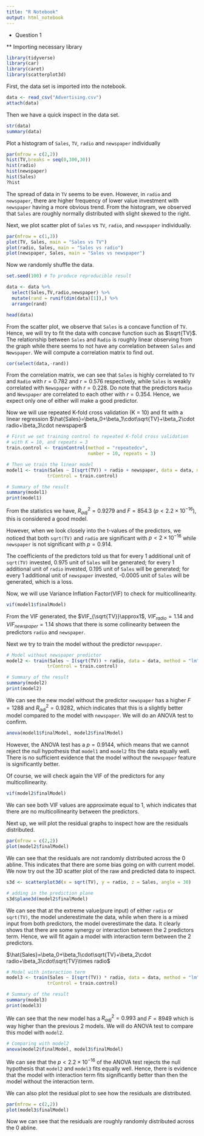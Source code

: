 ```yaml
---
title: "R Notebook"
output: html_notebook
---
```


* Question 1

** Importing necessary library

```r
library(tidyverse)
library(car)
library(caret)
library(scatterplot3d)
```

First, the data set is imported into the notebook.

```r
data <- read_csv("Advertising.csv")
attach(data)
```

Then we have a quick inspect in the data set.

```r
str(data)
summary(data)
```

Plot a histogram of `Sales`, `TV`, `radio` and `newspaper` individually

```r
par(mfrow = c(2,2))
hist(TV,breaks = seq(0,300,30))
hist(radio)
hist(newspaper)
hist(Sales)
?hist
```

The spread of data in `TV` seems to be even. However, in `radio` and `newspaper`, there are higher frequency of lower value investment with `newspaper` having a more obvious trend. From the histogram, we observed that `Sales` are roughly normally distributed with slight skewed to the right.

Next, we plot scatter plot of `Sales` vs `TV`, `radio`, and `newspaper` individually.

```r
par(mfrow = c(1,3))
plot(TV, Sales, main = "Sales vs TV")
plot(radio, Sales, main = "Sales vs radio")
plot(newspaper, Sales, main = "Sales vs newspaper")
```

Now we randomly shuffle the data.

```r
set.seed(100) # To produce reproducible result

data <- data %>% 
  select(Sales,TV,radio,newspaper) %>% 
  mutate(rand = runif(dim(data)[1]),) %>% 
  arrange(rand)

head(data)
```

From the scatter plot, we observe that `Sales` is a concave function of `TV`. Hence, we will try to fit the data with concave function such as $\sqrt{TV}$. The relationship between `Sales` and `Radio` is roughly linear observing from the graph while there seems to not have any correlation between `Sales` and `Newspaper`. We will compute a correlation matrix to find out.

```r
cor(select(data,-rand))
```

From the correlation matrix, we can see that `Sales` is highly correlated to `TV` and `Radio` with $r = 0.782$ and $r = 0.576$ respectively, while `Sales` is weakly correlated with `Newspaper` with $r = 0.228$. Do note that the predictors `Radio` and `Newspaper` are correlated to each other with $r = 0.354$. Hence, we expect only one of either will make a good predictor.

Now we will use repeated K-fold cross validation (K = 10) and fit with a linear regression $\hat{Sales}=\beta_0+\beta_1\cdot\sqrt{TV}+\beta_2\cdot radio+\beta_3\cdot newspaper$

```r
# First we set training control to repeated K-fold cross validation 
# with K = 10, and repeats = 3
train.control <- trainControl(method = "repeatedcv", 
                              number = 10, repeats = 3)

# Then we train the linear model
model1 <- train(Sales ~ I(sqrt(TV)) + radio + newspaper, data = data, method = "lm",
               trControl = train.control)

# Summary of the result
summary(model1)
print(model1)
```

From the statistics we have, $R^2_{adj}=0.9279$ and $F=854.3$ ($p<2.2\times10^{-16}$), this is considered a good model.

However, when we look closely into the t-values of the predictors, we noticed that both `sqrt(TV)` and `radio` are significant with $p<2\times10^{-16}$ while `newspaper` is not significant with $p = 0.914$.

The coefficients of the predictors told us that for every 1 additional unit of `sqrt(TV)` invested, 0.975 unit of `Sales` will be generated; for every 1 additional unit of `radio` invested, 0.195 unit of `Sales` will be generated; for every 1 additional unit of `newspaper` invested, -0.0005 unit of `Sales` will be generated, which is a loss.

Now, we will use Variance Inflation Factor(VIF) to check for multicollinearity.

```r
vif(model1$finalModel)
```

From the VIF generated, the $VIF_{\sqrt{TV}}\approx1$, $VIF_{radio}=1.14$ and $VIF_{newspaper}=1.14$ shows that there is some collinearity between the predictors `radio` and `newspaper`.

Next we try to train the model without the predictor `newspaper`.

```r
# Model without newspaper predictor
model2 <- train(Sales ~ I(sqrt(TV)) + radio, data = data, method = "lm",
               trControl = train.control)

# Summary of the result
summary(model2)
print(model2)
```

We can see the new model without the predictor `newspaper` has a higher $F=1288$ and $R^2_{adj}=0.9282$, which indicates that this is a slightly better model compared to the model with `newspaper`. We will do an ANOVA test to confirm.

```r
anova(model1$finalModel, model2$finalModel)
```

However, the ANOVA test has a $p=0.9144$, which means that we cannot reject the null hypothesis that `model1` and `model2` fits the data equally well. There is no sufficient evidence that the model without the `newspaper` feature is significantly better.

Of course, we will check again the VIF of the predictors for any multicollinearity.

```r
vif(model2$finalModel)
```

We can see both VIF values are approximate equal to 1, which indicates that there are no multicollinearity between the predictors.

Next up, we will plot the residual graphs to inspect how are the residuals distributed.

```r
par(mfrow = c(2,2))
plot(model2$finalModel)
```

We can see that the residuals are not randomly distributed across the 0 abline. This indicates that there are some bias going on with current model. We now try out the 3D scatter plot of the raw and predicted data to inspect.

```r
s3d <- scatterplot3d(x = sqrt(TV), y = radio, z = Sales, angle = 30)

# adding in the prediction plane
s3d$plane3d(model2$finalModel)
```

We can see that at the extreme value(pure input) of either `radio` or `sqrt(TV)`, the model underestimate the data, while when there is a mixed input from both predictors, the model overestimate the data. It clearly shows that there are some synergy or interaction between the 2 predictors term. Hence, we will fit again a model with interaction term between the 2 predictors.

$\hat{Sales}=\beta_0+\beta_1\cdot\sqrt{TV}+\beta_2\cdot radio+\beta_3\cdot\sqrt{TV}\times radio$

```r
# Model with interaction term
model3 <- train(Sales ~ I(sqrt(TV)) * radio, data = data, method = "lm",
               trControl = train.control)

# Summary of the result
summary(model3)
print(model3)
```

We can see that the new model has a $R^2_{adj}=0.993$ and $F=8949$ which is way higher than the previous 2 models. We will do ANOVA test to compare this model with `model2`.

```r
# Comparing with model2
anova(model2$finalModel, model3$finalModel)
```

We can see that the $p<2.2\times 10^{-16}$ of the ANOVA test rejects the null hypothesis that `model2` and `model3` fits equally well. Hence, there is evidence that the model with interaction term fits significantly better than then the model without the interaction term.

We can also plot the residual plot to see how the residuals are distributed.

```r
par(mfrow = c(2,2))
plot(model3$finalModel)
```

Now we can see that the residuals are roughly randomly distributed across the 0 abline.























